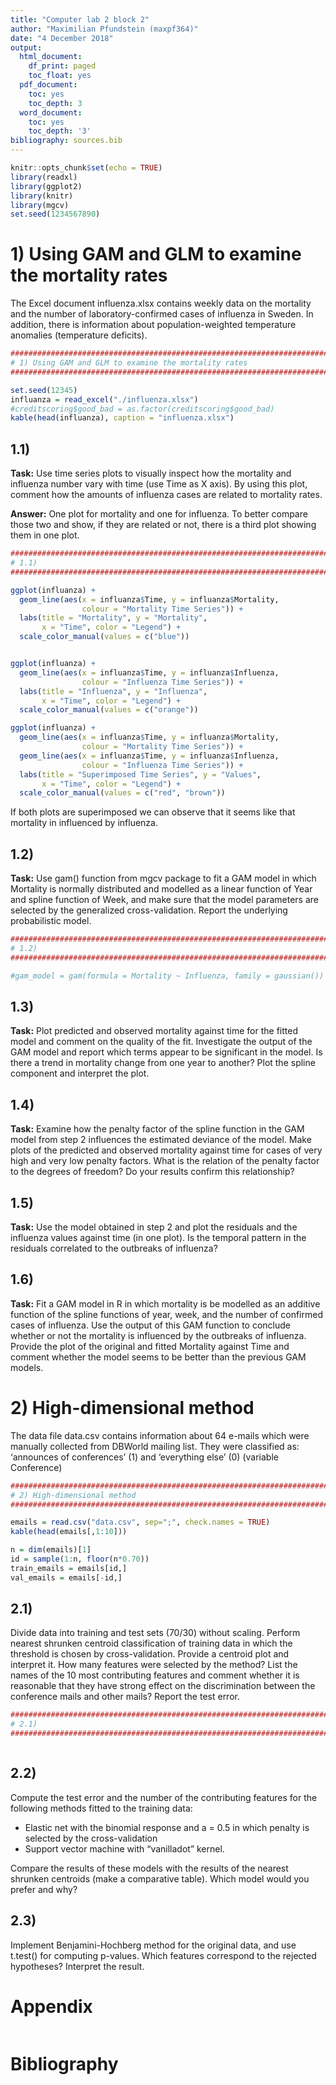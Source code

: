```yaml
---
title: "Computer lab 2 block 2"
author: "Maximilian Pfundstein (maxpf364)"
date: "4 December 2018"
output:
  html_document:
    df_print: paged
    toc_float: yes
  pdf_document:
    toc: yes
    toc_depth: 3
  word_document:
    toc: yes
    toc_depth: '3'
bibliography: sources.bib
---
```


```r

knitr::opts_chunk$set(echo = TRUE)
library(readxl)
library(ggplot2)
library(knitr)
library(mgcv)
set.seed(1234567890)

```

# 1) Using GAM and GLM to examine the mortality rates

The Excel document influenza.xlsx contains weekly data on the mortality and the number of laboratory-confirmed cases of influenza in Sweden. In addition, there is information about population-weighted temperature anomalies (temperature deficits).

```r

################################################################################
# 1) Using GAM and GLM to examine the mortality rates
################################################################################

set.seed(12345)
influanza = read_excel("./influenza.xlsx")
#creditscoring$good_bad = as.factor(creditscoring$good_bad)
kable(head(influanza), caption = "influenza.xlsx")

```

## 1.1)

**Task:** Use time series plots to visually inspect how the mortality and influenza number vary with time (use Time as X axis). By using this plot, comment how the amounts of influenza cases are related to mortality rates.

**Answer:** One plot for mortality and one for influenza. To better compare those two and show, if they are related or not, there is a third plot showing them in one plot.

```r

################################################################################
# 1.1) 
################################################################################

ggplot(influanza) +
  geom_line(aes(x = influanza$Time, y = influanza$Mortality,
                colour = "Mortality Time Series")) +
  labs(title = "Mortality", y = "Mortality",
       x = "Time", color = "Legend") +
  scale_color_manual(values = c("blue"))


ggplot(influanza) +
  geom_line(aes(x = influanza$Time, y = influanza$Influenza,
                colour = "Influenza Time Series")) +
  labs(title = "Influenza", y = "Influenza",
       x = "Time", color = "Legend") +
  scale_color_manual(values = c("orange"))

ggplot(influanza) +
  geom_line(aes(x = influanza$Time, y = influanza$Mortality,
                colour = "Mortality Time Series")) +
  geom_line(aes(x = influanza$Time, y = influanza$Influenza,
                colour = "Influenza Time Series")) +
  labs(title = "Superimposed Time Series", y = "Values",
       x = "Time", color = "Legend") +
  scale_color_manual(values = c("red", "brown"))
```

If both plots are superimposed we can observe that it seems like that mortality in influenced by influenza.

## 1.2)

**Task:** Use gam() function from mgcv package to fit a GAM model in which Mortality is normally distributed and modelled as a linear function of Year and spline function of Week, and make sure that the model parameters are selected by the generalized cross-validation. Report the underlying probabilistic model.

```r

################################################################################
# 1.2) 
################################################################################

#gam_model = gam(formula = Mortality ~ Influenza, family = gaussian()) 

```


## 1.3)

**Task:** Plot predicted and observed mortality against time for the fitted model and comment on the quality of the fit. Investigate the output of the GAM model and report which terms appear to be significant in the model. Is there a trend in mortality change from one year to another? Plot the spline component and interpret the plot.

## 1.4)

**Task:** Examine how the penalty factor of the spline function in the GAM model from step 2 influences the estimated deviance of the model. Make plots of the predicted and observed mortality against time for cases of very high and very low penalty factors. What is the relation of the penalty factor to the degrees of freedom? Do your results confirm this relationship?

## 1.5)

**Task:** Use the model obtained in step 2 and plot the residuals and the influenza values against time (in one plot). Is the temporal pattern in the residuals correlated to the outbreaks of influenza?

## 1.6)

**Task:** Fit a GAM model in R in which mortality is be modelled as an additive function of the spline functions of year, week, and the number of confirmed cases of influenza. Use the output of this GAM function to conclude whether or not the mortality is influenced by the outbreaks of influenza. Provide the plot of the original and fitted Mortality against Time and comment whether the model seems to be better than the previous GAM models.

# 2) High-dimensional method

The data file data.csv contains information about 64 e-mails which were manually collected from DBWorld mailing list. They were classified as: 'announces of conferences' (1) and 'everything else' (0) (variable Conference)

```r

################################################################################
# 2) High-dimensional method
################################################################################

emails = read.csv("data.csv", sep=";", check.names = TRUE)
kable(head(emails[,1:10]))

n = dim(emails)[1]
id = sample(1:n, floor(n*0.70))
train_emails = emails[id,]
val_emails = emails[-id,]

```

## 2.1)

Divide data into training and test sets (70/30) without scaling. Perform nearest shrunken centroid classification of training data in which the threshold is chosen by cross-validation. Provide a centroid plot and interpret it. How many features were selected by the method? List the names of the 10 most contributing features and comment whether it is reasonable that they have strong effect on the discrimination between the conference mails and other mails? Report the test error.

```r

################################################################################
# 2.1)
################################################################################



```


## 2.2)

Compute the test error and the number of the contributing features for the following methods fitted to the training data:

  - Elastic net with the binomial response and a = 0.5 in which penalty is selected by the cross-validation
  - Support vector machine with “vanilladot” kernel.
  
Compare the results of these models with the results of the nearest shrunken centroids (make a comparative table). Which model would you prefer and why?

## 2.3)

Implement Benjamini-Hochberg method for the original data, and use t.test() for computing p-values. Which features correspond to the rejected hypotheses? Interpret the result.





# Appendix

```r
```

# Bibliography